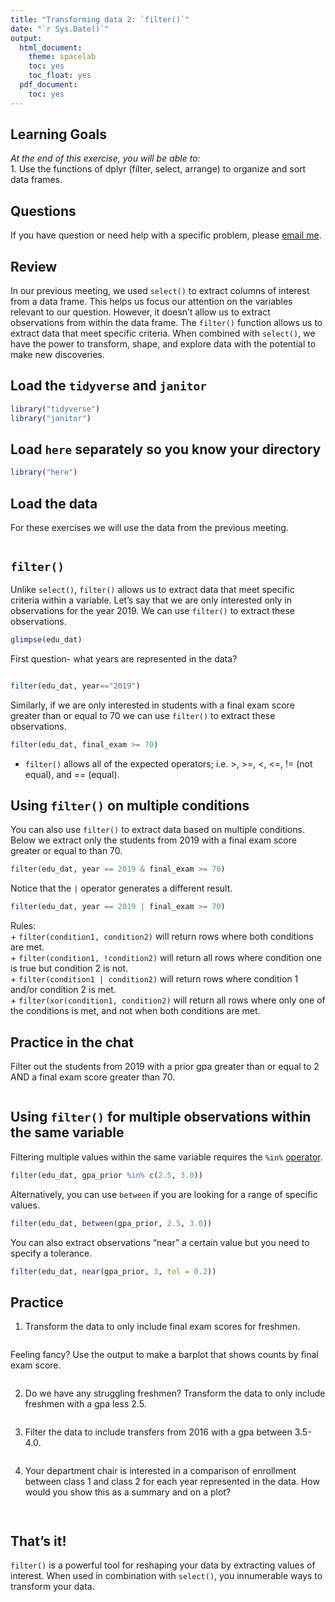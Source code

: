 ```yaml
---
title: "Transforming data 2: `filter()`"
date: "`r Sys.Date()`"
output:
  html_document:
    theme: spacelab
    toc: yes
    toc_float: yes
  pdf_document:
    toc: yes
---
```


## Learning Goals  
*At the end of this exercise, you will be able to:*    
1. Use the functions of dplyr (filter, select, arrange) to organize and sort data frames.  

## Questions
If you have question or need help with a specific problem, please [email me](mailto: jmledford@ucdavis.edu).  

## Review  
In our previous meeting, we used `select()` to extract columns of interest from a data frame. This helps us focus our attention on the variables relevant to our question. However, it doesn't allow us to extract observations from within the data frame. The `filter()` function allows us to extract data that meet specific criteria. When combined with `select()`, we have the power to transform, shape, and explore data with the potential to make new discoveries.  

## Load the `tidyverse` and `janitor`
```r
library("tidyverse")
library("janitor")
```

## Load `here` separately so you know your directory  
```r
library("here")
```

## Load the data
For these exercises we will use the data from the previous meeting.
```r

```

## `filter()`
Unlike `select()`, `filter()` allows us to extract data that meet specific criteria within a variable. Let's say that we are only interested only in observations for the year 2019. We can use `filter()` to extract these observations.
```r
glimpse(edu_dat)
```

First question- what years are represented in the data?  
```r

```

```r
filter(edu_dat, year=="2019")
```

Similarly, if we are only interested in students with a final exam score greater than or equal to 70 we can use `filter()` to extract these observations.  
```r
filter(edu_dat, final_exam >= 70)
```

+ `filter()` allows all of the expected operators; i.e. >, >=, <, <=, != (not equal), and == (equal).  

## Using `filter()` on multiple conditions
You can also use `filter()` to extract data based on multiple conditions. Below we extract only the students from 2019 with a final exam score greater or equal to than 70.
```r
filter(edu_dat, year == 2019 & final_exam >= 70)
```

Notice that the `|` operator generates a different result.
```r
filter(edu_dat, year == 2019 | final_exam >= 70)
```

Rules:  
+ `filter(condition1, condition2)` will return rows where both conditions are met.  
+ `filter(condition1, !condition2)` will return all rows where condition one is true but condition 2 is not.  
+ `filter(condition1 | condition2)` will return rows where condition 1 and/or condition 2 is met.  
+ `filter(xor(condition1, condition2)` will return all rows where only one of the conditions is met, and not when both conditions are met.  

## Practice in the chat
Filter out the students from 2019 with a prior gpa greater than or equal to 2 AND a final exam score greater than 70.
```r

```

## Using `filter()` for multiple observations within the same variable 
Filtering multiple values within the same variable requires the `%in%` [operator](https://www.tutorialspoint.com/r/r_operators.htm).    
```r
filter(edu_dat, gpa_prior %in% c(2.5, 3.0))
```

Alternatively, you can use `between` if you are looking for a range of specific values.  
```r
filter(edu_dat, between(gpa_prior, 2.5, 3.0))
```

You can also extract observations "near" a certain value but you need to specify a tolerance.  
```r
filter(edu_dat, near(gpa_prior, 3, tol = 0.2))
```

## Practice
1. Transform the data to only include final exam scores for freshmen.
```r

```

Feeling fancy? Use the output to make a barplot that shows counts by final exam score.
```r

```

2. Do we have any struggling freshmen? Transform the data to only include freshmen with a gpa less 2.5.
```r

```

3. Filter the data to include transfers from 2016 with a gpa between 3.5-4.0.
```r

```

4. Your department chair is interested in a comparison of enrollment between class 1 and class 2 for each year represented in the data. How would you show this as a summary and on a plot?
```r

```

```r

```

## That's it!  
`filter()` is a powerful tool for reshaping your data by extracting values of interest. When used in combination with `select()`, you innumerable ways to transform your data.